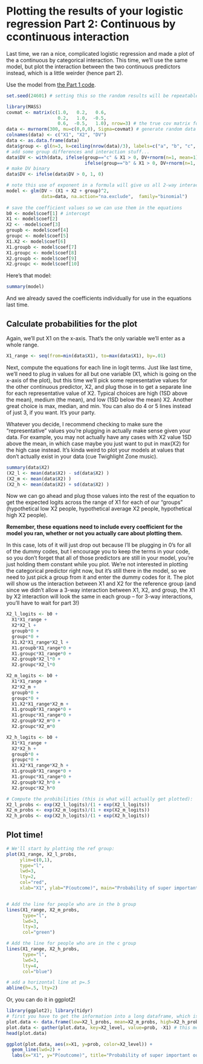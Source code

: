 # Plotting the results of your logistic regression Part 2: Continuous by ccontinuous interaction
Last time, we ran a nice, complicated logistic regression and made a plot of the a continuous by categorical interaction. This time, we'll use the same model, but plot the interaction between the two continuous predictors instead, which is a little weirder (hence part 2).

Use the model from [the Part 1 code](https://github.com/rosemm/rexamples/blob/master/logistic_regression_plotting_part1.Rmd).
```r
set.seed(24601) # setting this so the random results will be repeatable 

library(MASS)
covmat <- matrix(c(1.0,   0.2,   0.6, 
                   0.2,   1.0,  -0.5, 
                   0.6,  -0.5,   1.0), nrow=3) # the true cov matrix for my data
data <- mvrnorm(300, mu=c(0,0,0), Sigma=covmat) # generate random data that match that cov matrix
colnames(data) <- c("X1", "X2", "DV")
data <- as.data.frame(data)
data$group <- gl(n=3, k=ceiling(nrow(data)/3), labels=c("a", "b", "c", "d"))
# add some group differences and interaction stuff...
data$DV <- with(data, ifelse(group=="c" & X1 > 0, DV+rnorm(n=1, mean=1), 
                             ifelse(group=="b" & X1 > 0, DV+rnorm(n=1, mean=2) , DV)))
# make DV binary
data$DV <- ifelse(data$DV > 0, 1, 0)

# note this use of exponent in a formula will give us all 2-way interactions
model <- glm(DV ~ (X1 + X2 + group)^2, 
             data=data, na.action="na.exclude",  family="binomial") 
             
# save the coefficient values so we can use them in the equations
b0 <- model$coef[1] # intercept
X1 <- model$coef[2]
X2 <- -model$coef[3]
groupb <- model$coef[4]
groupc <- model$coef[5]
X1.X2 <- model$coef[6]
X1.groupb <- model$coef[7]
X1.groupc <- model$coef[8]
X2.groupb <- model$coef[9]
X2.groupc <- model$coef[10]
```

Here's that model:

```r
summary(model)
```

And we already saved the coefficients individually for use in the equations last time. 

## Calculate probabilities for the plot
Again, we'll put X1 on the x-axis. That's the only variable we'll enter as a whole range.
```r
X1_range <- seq(from=min(data$X1), to=max(data$X1), by=.01)
```

Next, compute the equations for each line in logit terms. 
Just like last time, we'll need to plug in values for all but one variable (X1, which is going on the x-axis of the plot), but this time we'll pick some representative values for the other continuous predictor, X2, and plug those in to get a separate line for each representative value of X2. Typical choices are high (1SD above the mean), medium (the mean), and low (1SD below the mean) X2. Another great choice is max, median, and min. You can also do 4 or 5 lines instead of just 3, if you want. It's your party. 

Whatever you decide, I recommend checking to make sure the "representative" values you're plugging in actually make sense given your data. 
For example, you may not actually have any cases with X2 value 1SD above the mean, in which case maybe you just want to put in max(X2) for the high case instead. 
It's kinda weird to plot your models at values that don't actually exist in your data (cue Twighlight Zone music).

```r
summary(data$X2)
(X2_l <- mean(data$X2) - sd(data$X2) )
(X2_m <- mean(data$X2) )
(X2_h <- mean(data$X2) + sd(data$X2) )
```

Now we can go ahead and plug those values into the rest of the equation to get the expected logits across the range of X1 for each of our "groups" (hypothetical low X2 people, hypothetical average X2 people, hypothetical high X2 people).


**Remember, these equations need to include every coefficient for the model you ran, whether or not you actually care about plotting them.**


In this case, lots of it will just drop out because I'll be plugging in 0's for all of the dummy codes, but I encourage you to keep the terms in your code, so you don't forget that all of those predictors are still in your model, you're just holding them constant while you plot.
We're not interested in plotting the categorical predictor right now, but it's still there in the model, so we need to just pick a group from it and enter the dummy codes for it. 
The plot will show us the interaction between X1 and X2 for the reference group (and since we didn't allow a 3-way interaction between X1, X2, and group, the X1 by X2 interaction will look the same in each group -- for 3-way interactions, you'll have to wait for part 3!)

```r
X2_l_logits <- b0 + 
  X1*X1_range + 
  X2*X2_l + 
  groupb*0 + 
  groupc*0 + 
  X1.X2*X1_range*X2_l + 
  X1.groupb*X1_range*0 + 
  X1.groupc*X1_range*0 + 
  X2.groupb*X2_l*0 + 
  X2.groupc*X2_l*0 

X2_m_logits <- b0 + 
  X1*X1_range + 
  X2*X2_m + 
  groupb*0 + 
  groupc*0 + 
  X1.X2*X1_range*X2_m + 
  X1.groupb*X1_range*0 + 
  X1.groupc*X1_range*0 + 
  X2.groupb*X2_m*0 + 
  X2.groupc*X2_m*0 

X2_h_logits <- b0 + 
  X1*X1_range + 
  X2*X2_h + 
  groupb*0 + 
  groupc*0 + 
  X1.X2*X1_range*X2_h + 
  X1.groupb*X1_range*0 + 
  X1.groupc*X1_range*0 + 
  X2.groupb*X2_h*0 + 
  X2.groupc*X2_h*0 

# Compute the probibilities (this is what will actually get plotted):
X2_l_probs <- exp(X2_l_logits)/(1 + exp(X2_l_logits))
X2_m_probs <- exp(X2_m_logits)/(1 + exp(X2_m_logits))
X2_h_probs <- exp(X2_h_logits)/(1 + exp(X2_h_logits))
```

## Plot time!
```r
# We'll start by plotting the ref group:
plot(X1_range, X2_l_probs, 
     ylim=c(0,1),
     type="l", 
     lwd=3, 
     lty=2, 
     col="red", 
     xlab="X1", ylab="P(outcome)", main="Probability of super important outcome")


# Add the line for people who are in the b group
lines(X1_range, X2_m_probs, 
      type="l", 
      lwd=3, 
      lty=3, 
      col="green")

# Add the line for people who are in the c group
lines(X1_range, X2_h_probs, 
      type="l", 
      lwd=3, 
      lty=4, 
      col="blue")

# add a horizontal line at p=.5
abline(h=.5, lty=2)
```

Or, you can do it in ggplot2!

```r
library(ggplot2); library(tidyr)
# first you have to get the information into a long dataframe, which is what ggplot likes :)
plot.data <- data.frame(low=X2_l_probs, mean=X2_m_probs, high=X2_h_probs, X1=X1_range)
plot.data <- gather(plot.data, key=X2_level, value=prob, -X1) # this means gather all of the columns except X1
head(plot.data)

ggplot(plot.data, aes(x=X1, y=prob, color=X2_level)) + 
  geom_line(lwd=2) + 
  labs(x="X1", y="P(outcome)", title="Probability of super important outcome") 
```

